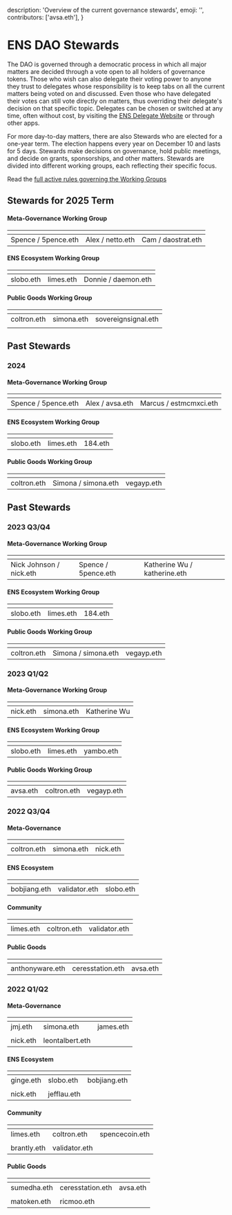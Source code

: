 
  description: 'Overview of the current governance stewards',
  emoji: '',
  contributors: ['avsa.eth'],
}

# ENS DAO Stewards

The DAO is governed through a democratic process in which all major matters are decided through a vote open to all holders of governance tokens. Those who wish can also delegate their voting power to anyone they trust to delegates whose responsibility is to keep tabs on all the current matters being voted on and discussed. Even those who have delegated their votes can still vote directly on matters, thus overriding their delegate's decision on that specific topic. Delegates can be chosen or switched at any time, often without cost, by visiting the [ENS Delegate Website](https://claim.ens.domains/delegate-ranking) or through other apps.

For more day-to-day matters, there are also Stewards who are elected for a one-year term. The election happens every year on December 10 and lasts for 5 days. Stewards make decisions on governance, hold public meetings, and decide on grants, sponsorships, and other matters. Stewards are divided into different working groups, each reflecting their specific focus.

Read the [full active rules governing the Working Groups](https://docs.ens.domains/dao/wg/rules)

## Stewards for 2025 Term

#### Meta-Governance Working Group

| <Avatar name="5pence.eth" width={200} /> | <Avatar name="netto.eth" width={200} /> | <Avatar name="daostrat.eth" width={200} /> |
| ---------------------------------------- | --------------------------------------- | ------------------------------------------ |
| Spence / 5pence.eth                      | Alex / netto.eth                        | Cam / daostrat.eth                         |

#### ENS Ecosystem Working Group

| <Avatar name="slobo.eth" width={200} /> | <Avatar name="limes.eth" width={200} /> | <Avatar name="daemon.eth" width={200} /> |
| --------------------------------------- | --------------------------------------- | ---------------------------------------- |
| slobo.eth                               | limes.eth                               | Donnie / daemon.eth                      |

#### Public Goods Working Group

| <Avatar name="coltron.eth" width={200} /> | <Avatar name="simona.eth" width={200} /> | <Avatar name="sovereignsignal.eth" width={200} /> |
| ----------------------------------------- | ---------------------------------------- | ------------------------------------------------- |
| coltron.eth                               | simona.eth                               | sovereignsignal.eth                               |
|                                           |

## Past Stewards

### 2024

#### Meta-Governance Working Group

| <Avatar name="5pence.eth" width={200} /> | <Avatar name="avsa.eth" width={200} /> | <Avatar name="estmcmxci.eth" width={200} /> |
| ---------------------------------------- | -------------------------------------- | ------------------------------------------- |
| Spence / 5pence.eth                      | Alex / avsa.eth                        | Marcus / estmcmxci.eth                      |

#### ENS Ecosystem Working Group

| <Avatar name="slobo.eth" width={200} /> | <Avatar name="limes.eth" width={200} /> | <Avatar name="184.eth" width={200} /> |
| --------------------------------------- | --------------------------------------- | ------------------------------------- |
| slobo.eth                               | limes.eth                               | 184.eth                               |

#### Public Goods Working Group

| <Avatar name="coltron.eth" width={200} /> | <Avatar name="simona.eth" width={200} /> | <Avatar name="vegayp.eth" width={200} /> |
| ----------------------------------------- | ---------------------------------------- | ---------------------------------------- |
| coltron.eth                               | Simona / simona.eth                      | vegayp.eth                               |

## Past Stewards

### 2023 Q3/Q4

#### Meta-Governance Working Group

| <Avatar name="nick.eth" width={200} /> | <Avatar name="5pence.eth" width={200} /> | <Avatar name="katherine.eth" width={200} /> |
| -------------------------------------- | ---------------------------------------- | ------------------------------------------- |
| Nick Johnson / nick.eth                | Spence / 5pence.eth                      | Katherine Wu / katherine.eth                |

#### ENS Ecosystem Working Group

| <Avatar name="slobo.eth" width={200} /> | <Avatar name="limes.eth" width={200} /> | <Avatar name="184.eth" width={200} /> |
| --------------------------------------- | --------------------------------------- | ------------------------------------- |
| slobo.eth                               | limes.eth                               | 184.eth                               |

#### Public Goods Working Group

| <Avatar name="coltron.eth" width={200} /> | <Avatar name="simona.eth" width={200} /> | <Avatar name="vegayp.eth" width={200} /> |
| ----------------------------------------- | ---------------------------------------- | ---------------------------------------- |
| coltron.eth                               | Simona / simona.eth                      | vegayp.eth                               |

### 2023 Q1/Q2

#### Meta-Governance Working Group

| <Avatar name="nick.eth" width={200} /> | <Avatar name="simona.eth" width={200} /> | <Avatar name="katherine.eth" width={200} /> |
| -------------------------------------- | ---------------------------------------- | ------------------------------------------- |
| nick.eth                               | simona.eth                               | Katherine Wu                                |

#### ENS Ecosystem Working Group

| <Avatar name="slobo.eth" width={200} /> | <Avatar name="limes.eth" width={200} /> | <Avatar name="yambo.eth" width={200} /> |
| --------------------------------------- | --------------------------------------- | --------------------------------------- |
| slobo.eth                               | limes.eth                               | yambo.eth                               |

#### Public Goods Working Group

| <Avatar name="avsa.eth" width={200} /> | <Avatar name="coltron.eth" width={200} /> | <Avatar name="vegayp.eth" width={200} /> |
| -------------------------------------- | ----------------------------------------- | ---------------------------------------- |
| avsa.eth                               | coltron.eth                               | vegayp.eth                               |

### 2022 Q3/Q4

#### Meta-Governance

| <Avatar name="coltron.eth" width={200} /> | <Avatar name="simona.eth" width={200} /> | <Avatar name="nick.eth" width={200} /> |
| ----------------------------------------- | ---------------------------------------- | -------------------------------------- |
| coltron.eth                               | simona.eth                               | nick.eth                               |

#### ENS Ecosystem

| <Avatar name="bobjiang.eth" width={200} /> | <Avatar name="validator.eth" width={200} /> | <Avatar name="slobo.eth" width={200} /> |
| ------------------------------------------ | ------------------------------------------- | --------------------------------------- |
| bobjiang.eth                               | validator.eth                               | slobo.eth                               |

#### Community

| <Avatar name="limes.eth" width={200} /> | <Avatar name="coltron.eth" width={200} /> | <Avatar name="validator.eth" width={200} /> |
| --------------------------------------- | ----------------------------------------- | ------------------------------------------- |
| limes.eth                               | coltron.eth                               | validator.eth                               |

#### Public Goods

| <Avatar name="anthonyware.eth" width={200} /> | <Avatar name="ceresstation.eth" width={200} /> | <Avatar name="avsa.eth" width={200} /> |
| --------------------------------------------- | ---------------------------------------------- | -------------------------------------- |
| anthonyware.eth                               | ceresstation.eth                               | avsa.eth                               |

### 2022 Q1/Q2

#### Meta-Governance

| <Avatar name="jmj.eth" width={200} />  | <Avatar name="simona.eth" width={200} />      | <Avatar name="james.eth" width={200} /> |
| -------------------------------------- | --------------------------------------------- | --------------------------------------- |
| jmj.eth                                | simona.eth                                    | james.eth                               |
| <Avatar name="nick.eth" width={200} /> | <Avatar name="leontalbert.eth" width={200} /> |                                         |
| nick.eth                               | leontalbert.eth                               |                                         |

#### ENS Ecosystem

| <Avatar name="ginge.eth" width={200} /> | <Avatar name="slobo.eth" width={200} />   | <Avatar name="bobjiang.eth" width={200} /> |
| --------------------------------------- | ----------------------------------------- | ------------------------------------------ |
| ginge.eth                               | slobo.eth                                 | bobjiang.eth                               |
| <Avatar name="nick.eth" width={200} />  | <Avatar name="jefflau.eth" width={200} /> |                                            |
| nick.eth                                | jefflau.eth                               |                                            |

#### Community

| <Avatar name="limes.eth" width={200} />   | <Avatar name="coltron.eth" width={200} />   | <Avatar name="spencecoin.eth" width={200} /> |
| ----------------------------------------- | ------------------------------------------- | -------------------------------------------- |
| limes.eth                                 | coltron.eth                                 | spencecoin.eth                               |
| <Avatar name="brantly.eth" width={200} /> | <Avatar name="validator.eth" width={200} /> |                                              |
| brantly.eth                               | validator.eth                               |                                              |

#### Public Goods

| <Avatar name="sumedha.eth" width={200} /> | <Avatar name="ceresstation.eth" width={200} /> | <Avatar name="avsa.eth" width={200} /> |
| ----------------------------------------- | ---------------------------------------------- | -------------------------------------- |
| sumedha.eth                               | ceresstation.eth                               | avsa.eth                               |
| <Avatar name="matoken.eth" width={200} /> | <Avatar name="ricmoo.eth" width={200} />       |                                        |
| matoken.eth                               | ricmoo.eth                                     |                                        |
